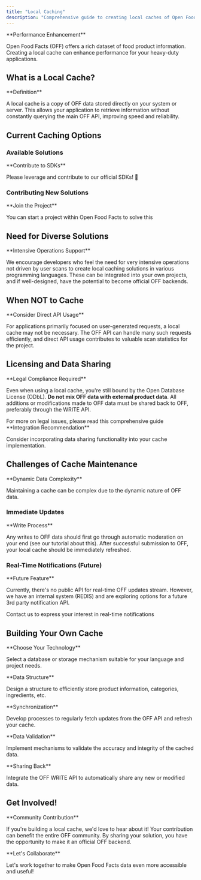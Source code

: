 ```yaml
---
title: "Local Caching"
description: "Comprehensive guide to creating local caches of Open Food Facts data for improved performance in heavy-duty applications with best practices."
---
```



<Callout>
**Performance Enhancement**

Open Food Facts (OFF) offers a rich dataset of food product information. Creating a local cache can enhance performance for your heavy-duty applications.

</Callout>

## What is a Local Cache?

<Callout type="info">
**Definition**

A local cache is a copy of OFF data stored directly on your system or server. This allows your application to retrieve information without constantly querying the main OFF API, improving speed and reliability.

</Callout>

## Current Caching Options

### Available Solutions

<Cards>
  <Card
    title="FoodVisor Python/MongoDB Backend"
    href="https://github.com/openfoodfacts/openfoodfacts-apirestpython"
    description="Python-based backend with MongoDB export contributed by FoodVisor startup"
  />
  <Card
    title="Project-Specific Caches"
    description="OFF projects like open-prices and robotoff have implemented local caches for reference"
  />
  <Card
    title="Official SDKs"
    href="/docs/Product-Opener/api-docs/index#sdks"
    description="Number of official SDKs that can be leveraged as part of a caching backend"
  />
</Cards>

<Callout>
**Contribute to SDKs**

Please leverage and contribute to our official SDKs! 🙏

</Callout>

### Contributing New Solutions

<Callout type="info">
**Join the Project**

You can start a project within Open Food Facts to solve this

</Callout>

## Need for Diverse Solutions

<Callout>
**Intensive Operations Support**

We encourage developers who feel the need for very intensive operations not driven by user scans to create local caching solutions in various programming languages. These can be integrated into your own projects, and if well-designed, have the potential to become official OFF backends.

</Callout>

## When NOT to Cache

<Callout type="warn">
**Consider Direct API Usage**

For applications primarily focused on user-generated requests, a local cache may not be necessary. The OFF API can handle many such requests efficiently, and direct API usage contributes to valuable scan statistics for the project.

</Callout>

## Licensing and Data Sharing

<Callout type="warn">
**Legal Compliance Required**

Even when using a local cache, you're still bound by the Open Database License (ODbL). **Do not mix OFF data with external product data**. All additions or modifications made to OFF data must be shared back to OFF, preferably through the WRITE API.

</Callout>

<Card title="Legal Guidelines" href="/docs/Product-Opener/tutorials/compliance-best-practices/license-be-on-the-legal-side">
  For more on legal issues, please read this comprehensive guide
</Card>

<Callout>
**Integration Recommendation**

Consider incorporating data sharing functionality into your cache implementation.

</Callout>

## Challenges of Cache Maintenance

<Callout type="info">
**Dynamic Data Complexity**

Maintaining a cache can be complex due to the dynamic nature of OFF data.

</Callout>

### Immediate Updates

<Callout>
**Write Process**

Any writes to OFF data should first go through automatic moderation on your end (see our tutorial about this). After successful submission to OFF, your local cache should be immediately refreshed.

</Callout>

### Real-Time Notifications (Future)

<Callout type="info">
**Future Feature**

Currently, there's no public API for real-time OFF updates stream. However, we have an internal system (REDIS) and are exploring options for a future 3rd party notification API.

</Callout>

<Card title="Express Interest" href="mailto:reuse@openfoodfacts.org">
  Contact us to express your interest in real-time notifications
</Card>

## Building Your Own Cache

<Steps>
<Step>
**Choose Your Technology**

Select a database or storage mechanism suitable for your language and project needs.

</Step>

<Step>
**Data Structure**

Design a structure to efficiently store product information, categories, ingredients, etc.

</Step>

<Step>
**Synchronization**

Develop processes to regularly fetch updates from the OFF API and refresh your cache.

</Step>

<Step>
**Data Validation**

Implement mechanisms to validate the accuracy and integrity of the cached data.

</Step>

<Step>
**Sharing Back**

Integrate the OFF WRITE API to automatically share any new or modified data.

</Step>
</Steps>

## Get Involved!

<Callout>
**Community Contribution**

If you're building a local cache, we'd love to hear about it! Your contribution can benefit the entire OFF community. By sharing your solution, you have the opportunity to make it an official OFF backend.

</Callout>

<Callout type="info">
**Let's Collaborate**

Let's work together to make Open Food Facts data even more accessible and useful!

</Callout>

